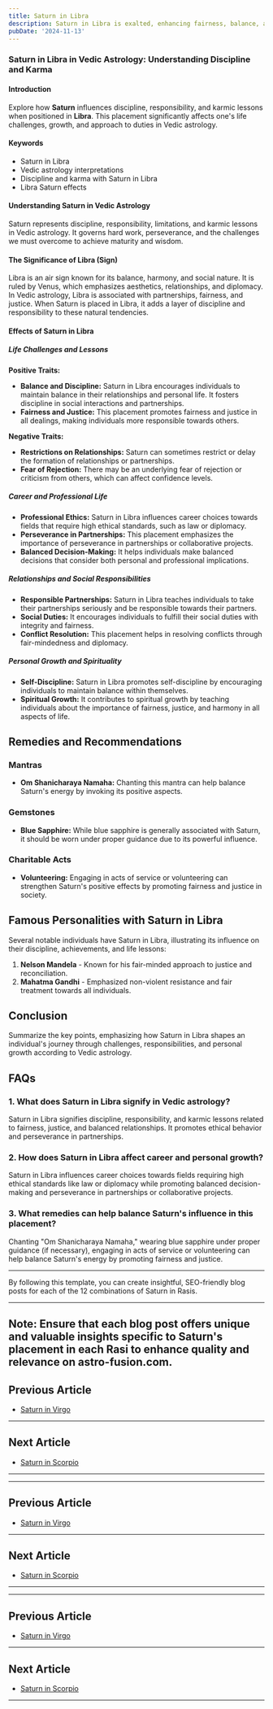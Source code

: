```yaml
---
title: Saturn in Libra
description: Saturn in Libra is exalted, enhancing fairness, balance, and commitment. Individuals value justice, are responsible in relationships, and work towards harmony in partnerships.
pubDate: '2024-11-13'
---
```


### Saturn in Libra in Vedic Astrology: Understanding Discipline and Karma

#### Introduction

Explore how **Saturn** influences discipline, responsibility, and karmic lessons when positioned in **Libra**. This placement significantly affects one's life challenges, growth, and approach to duties in Vedic astrology.

#### Keywords

- Saturn in Libra
- Vedic astrology interpretations
- Discipline and karma with Saturn in Libra
- Libra Saturn effects

#### Understanding Saturn in Vedic Astrology

Saturn represents discipline, responsibility, limitations, and karmic lessons in Vedic astrology. It governs hard work, perseverance, and the challenges we must overcome to achieve maturity and wisdom.

#### The Significance of Libra (Sign)

Libra is an air sign known for its balance, harmony, and social nature. It is ruled by Venus, which emphasizes aesthetics, relationships, and diplomacy. In Vedic astrology, Libra is associated with partnerships, fairness, and justice. When Saturn is placed in Libra, it adds a layer of discipline and responsibility to these natural tendencies.

#### Effects of Saturn in Libra

##### Life Challenges and Lessons

**Positive Traits:**
- **Balance and Discipline:** Saturn in Libra encourages individuals to maintain balance in their relationships and personal life. It fosters discipline in social interactions and partnerships.
- **Fairness and Justice:** This placement promotes fairness and justice in all dealings, making individuals more responsible towards others.

**Negative Traits:**
- **Restrictions on Relationships:** Saturn can sometimes restrict or delay the formation of relationships or partnerships.
- **Fear of Rejection:** There may be an underlying fear of rejection or criticism from others, which can affect confidence levels.

##### Career and Professional Life

- **Professional Ethics:** Saturn in Libra influences career choices towards fields that require high ethical standards, such as law or diplomacy.
- **Perseverance in Partnerships:** This placement emphasizes the importance of perseverance in partnerships or collaborative projects.
- **Balanced Decision-Making:** It helps individuals make balanced decisions that consider both personal and professional implications.

##### Relationships and Social Responsibilities

- **Responsible Partnerships:** Saturn in Libra teaches individuals to take their partnerships seriously and be responsible towards their partners.
- **Social Duties:** It encourages individuals to fulfill their social duties with integrity and fairness.
- **Conflict Resolution:** This placement helps in resolving conflicts through fair-mindedness and diplomacy.

##### Personal Growth and Spirituality

- **Self-Discipline:** Saturn in Libra promotes self-discipline by encouraging individuals to maintain balance within themselves.
- **Spiritual Growth:** It contributes to spiritual growth by teaching individuals about the importance of fairness, justice, and harmony in all aspects of life.

## Remedies and Recommendations

### Mantras

- **Om Shanicharaya Namaha:** Chanting this mantra can help balance Saturn's energy by invoking its positive aspects.

### Gemstones

- **Blue Sapphire:** While blue sapphire is generally associated with Saturn, it should be worn under proper guidance due to its powerful influence.

### Charitable Acts

- **Volunteering:** Engaging in acts of service or volunteering can strengthen Saturn's positive effects by promoting fairness and justice in society.

## Famous Personalities with Saturn in Libra

Several notable individuals have Saturn in Libra, illustrating its influence on their discipline, achievements, and life lessons:

1. **Nelson Mandela** - Known for his fair-minded approach to justice and reconciliation.
2. **Mahatma Gandhi** - Emphasized non-violent resistance and fair treatment towards all individuals.

## Conclusion

Summarize the key points, emphasizing how Saturn in Libra shapes an individual's journey through challenges, responsibilities, and personal growth according to Vedic astrology.

## FAQs

### 1. What does Saturn in Libra signify in Vedic astrology?

Saturn in Libra signifies discipline, responsibility, and karmic lessons related to fairness, justice, and balanced relationships. It promotes ethical behavior and perseverance in partnerships.

### 2. How does Saturn in Libra affect career and personal growth?

Saturn in Libra influences career choices towards fields requiring high ethical standards like law or diplomacy while promoting balanced decision-making and perseverance in partnerships or collaborative projects.

### 3. What remedies can help balance Saturn's influence in this placement?

Chanting "Om Shanicharaya Namaha," wearing blue sapphire under proper guidance (if necessary), engaging in acts of service or volunteering can help balance Saturn's energy by promoting fairness and justice.

---

By following this template, you can create insightful, SEO-friendly blog posts for each of the 12 combinations of Saturn in Rasis.


---

**Note:** Ensure that each blog post offers unique and valuable insights specific to Saturn's placement in each Rasi to enhance quality and relevance on **astro-fusion.com**.
---

## Previous Article
- [Saturn in Virgo](/blogs-md/0807_Saturn_in_Rashi/080706_Saturn_in_Virgo.mdx)

---

## Next Article
- [Saturn in Scorpio](/blogs-md/0807_Saturn_in_Rashi/080708_Saturn_in_Scorpio.mdx)

---
---

## Previous Article
- [Saturn in Virgo](080706_Saturn_in_Virgo.mdx)

---

## Next Article
- [Saturn in Scorpio](080708_Saturn_in_Scorpio.mdx)

---
---

## Previous Article
- [Saturn in Virgo](080706_Saturn_in_Virgo.mdx)

---

## Next Article
- [Saturn in Scorpio](080708_Saturn_in_Scorpio.mdx)

---
